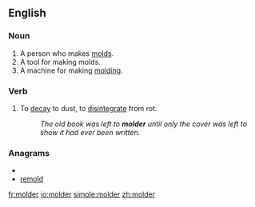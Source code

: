 ==English==
===Noun===
{{en-noun}}

#A person who makes [[mold]]s.
#A tool for making molds.
#A machine for making [[molding]].

===Verb===
{{en-verb}}

#To [[decay]] to dust, to [[disintegrate]] from rot.
#:''The old book was left to '''molder''' until only the cover was left to show it had ever been written.''

===Anagrams===
* {{alphagram|delmor}}
* [[remold#English|remold]]

[[fr:molder]]
[[io:molder]]
[[simple:molder]]
[[zh:molder]]